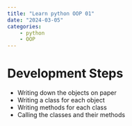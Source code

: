 ```yaml
---
title: "Learn python OOP 01"
date: "2024-03-05"
categories:
    - python
    - OOP
---
```


# Development Steps

- Writing down the objects on paper
- Writing a class for each object
- Writing methods for each class
- Calling the classes and their methods
